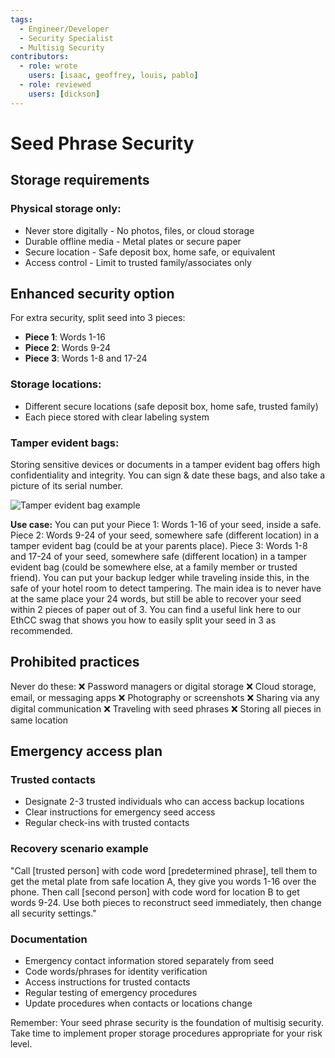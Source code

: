 ```yaml
---
tags:
  - Engineer/Developer
  - Security Specialist
  - Multisig Security
contributors:
  - role: wrote
    users: [isaac, geoffrey, louis, pablo]
  - role: reviewed
    users: [dickson]
---
```



<TagProvider>
<TagFilter />

# Seed Phrase Security

<TagList tags={frontmatter.tags} />
<AttributionList contributors={frontmatter.contributors} />

## Storage requirements

### Physical storage only:
- Never store digitally - No photos, files, or cloud storage
- Durable offline media - Metal plates or secure paper
- Secure location - Safe deposit box, home safe, or equivalent
- Access control - Limit to trusted family/associates only

## Enhanced security option

For extra security, split seed into 3 pieces:
- **Piece 1**: Words 1-16
- **Piece 2**: Words 9-24
- **Piece 3**: Words 1-8 and 17-24

### Storage locations:
- Different secure locations (safe deposit box, home safe, trusted family)
- Each piece stored with clear labeling system

### Tamper evident bags:

Storing sensitive devices or documents in a tamper evident bag offers high confidentiality and integrity. You can sign & date these bags, and also take a picture of its serial number.

![Tamper evident bag example](./assets/tamper-evident-bag-example.png)

**Use case:**
You can put your Piece 1: Words 1-16 of your seed, inside a safe.
Piece 2: Words 9-24 of your seed, somewhere safe (different location) in a tamper evident bag (could be at your parents place).
Piece 3: Words 1-8 and 17-24 of your seed, somewhere safe (different location) in a tamper evident bag (could be somewhere else, at a family member or trusted friend).
You can put your backup ledger while traveling inside this, in the safe of your hotel room to detect tampering.
The main idea is to never have at the same place your 24 words, but still be able to recover your seed within 2 pieces of paper out of 3.
You can find a useful link here to our EthCC swag that shows you how to easily split your seed in 3 as recommended.

## Prohibited practices

Never do these:
❌ Password managers or digital storage
❌ Cloud storage, email, or messaging apps
❌ Photography or screenshots
❌ Sharing via any digital communication
❌ Traveling with seed phrases
❌ Storing all pieces in same location

## Emergency access plan

### Trusted contacts
- Designate 2-3 trusted individuals who can access backup locations
- Clear instructions for emergency seed access
- Regular check-ins with trusted contacts

### Recovery scenario example
"Call [trusted person] with code word [predetermined phrase], tell them to get the metal plate from safe location A, they give you words 1-16 over the phone. Then call [second person] with code word for location B to get words 9-24. Use both pieces to reconstruct seed immediately, then change all security settings."

### Documentation
- Emergency contact information stored separately from seed
- Code words/phrases for identity verification
- Access instructions for trusted contacts
- Regular testing of emergency procedures
- Update procedures when contacts or locations change

Remember: Your seed phrase security is the foundation of multisig security. Take time to implement proper storage procedures appropriate for your risk level.

</TagProvider>
<ContributeFooter />